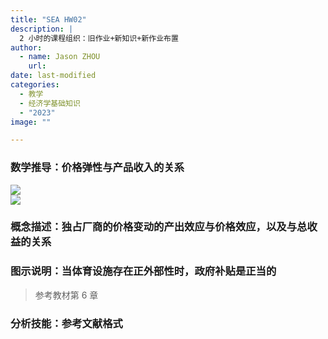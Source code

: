 ```yaml
---
title: "SEA HW02"
description: |
  2 小时的课程组织：旧作业+新知识+新作业布置
author:
  - name: Jason ZHOU
    url: 
date: last-modified
categories:
  - 教学
  - 经济学基础知识
  - "2023"
image: ""

---
```

### 数学推导：价格弹性与产品收入的关系


![](https://pkuzzq-image.oss-cn-beijing.aliyuncs.com/uPic/Mnz04j.png)
<br>
![](https://pkuzzq-image.oss-cn-beijing.aliyuncs.com/uPic/n4dKmm.png)

### 概念描述：独占厂商的价格变动的产出效应与价格效应，以及与总收益的关系

### 图示说明：当体育设施存在正外部性时，政府补贴是正当的
>参考教材第 6 章

### 分析技能：参考文献格式

